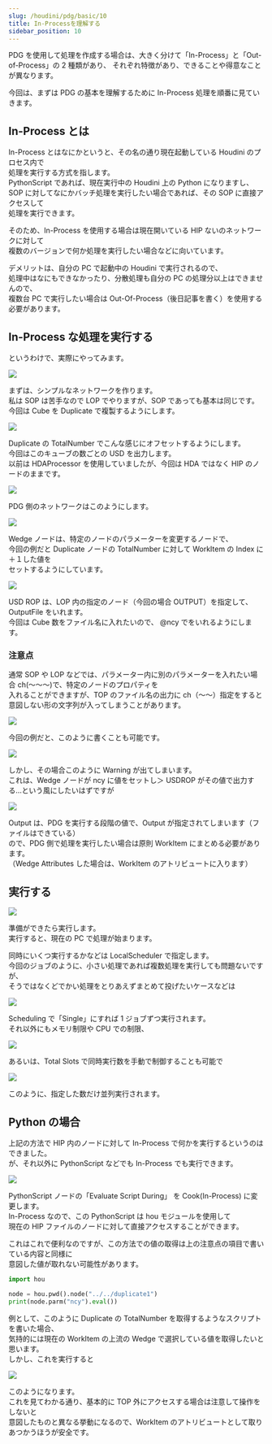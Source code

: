 ```yaml
---
slug: /houdini/pdg/basic/10
title: In-Processを理解する
sidebar_position: 10
---
```


PDG を使用して処理を作成する場合は、大きく分けて「In-Process」と「Out-of-Process」の 2 種類があり、
それぞれ特徴があり、できることや得意なことが異なります。

今回は、まずは PDG の基本を理解するために In-Process 処理を順番に見ていきます。

## In-Process とは

In-Process とはなにかというと、その名の通り現在起動している Houdini のプロセス内で  
処理を実行する方式を指します。  
PythonScript であれば、現在実行中の Houdini 上の Python になりますし、  
SOP に対してなにかバッチ処理を実行したい場合であれば、その SOP に直接アクセスして  
処理を実行できます。

そのため、In-Process を使用する場合は現在開いている HIP ないのネットワークに対して  
複数のバージョンで何か処理を実行したい場合などに向いています。

デメリットは、自分の PC で起動中の Houdini で実行されるので、  
処理中はなにもできなかったり、分散処理も自分の PC の処理分以上はできませんので、  
複数台 PC で実行したい場合は Out-Of-Process（後日記事を書く）を使用する必要があります。

## In-Process な処理を実行する

というわけで、実際にやってみます。

![](https://gyazo.com/7a1f87cc8b1ff76e6c2fc09d5f1762a6.png)

まずは、シンプルなネットワークを作ります。  
私は SOP は苦手なので LOP でやりますが、SOP であっても基本は同じです。  
今回は Cube を Duplicate で複製するようにします。

![](https://i.gyazo.com/ba1ffc842e0a19791689b72f3b4c33bd.gif)

Duplicate の TotalNumber でこんな感じにオフセットするようにします。  
今回はこのキューブの数ごとの USD を出力します。  
以前は HDAProcessor を使用していましたが、今回は HDA ではなく HIP のノードのままです。

![](https://gyazo.com/73d07afab536ab3f9fbfef1ddaa0d878.png)

PDG 側のネットワークはこのようにします。

![](https://gyazo.com/b72228654287f141880bd657bb6e240a.png)

Wedge ノードは、特定のノードのパラメーターを変更するノードで、  
今回の例だと Duplicate ノードの TotalNumber に対して WorkItem の Index に＋１した値を  
セットするようにしています。

![](https://gyazo.com/b21eb68610288a1ea671a8b276df06ae.png)

USD ROP は、LOP 内の指定のノード（今回の場合 OUTPUT）を指定して、OutputFile をいれます。  
今回は Cube 数をファイル名に入れたいので、 @ncy でをいれるようにします。

### 注意点

通常 SOP や LOP などでは、パラメーター内に別のパラメーターを入れたい場合 ch(～～～)で、特定のノードのプロパティを  
入れることができますが、TOP のファイル名の出力に ch（～～）指定をすると  
意図しない形の文字列が入ってしまうことがあります。

![](https://gyazo.com/fd28b380d83b9056d829eda340b5198f.png)

今回の例だと、このように書くことも可能です。

![](https://gyazo.com/b51992cfeb6dac86f1a5654de8017e22.png)

しかし、その場合このように Warning が出てしまいます。  
これは、Wedge ノードが ncy に値をセットし＞ USDROP がその値で出力する...という風にしたいはずですが

![](https://gyazo.com/31ca2985fe8642652965ee0f43e49aca.png)

Output は、PDG を実行する段階の値で、Output が指定されてしまいます（ファイルはできている）  
ので、PDG 側で処理を実行したい場合は原則 WorkItem にまとめる必要があります。  
（Wedge Attributes した場合は、WorkItem のアトリビュートに入ります）

## 実行する

![](https://gyazo.com/388fc68cee656375080ed1b21e9c3622.gif)

準備ができたら実行します。  
実行すると、現在の PC で処理が始まります。

同時にいくつ実行するかなどは LocalScheduler で指定します。  
今回のジョブのように、小さい処理であれば複数処理を実行しても問題ないですが、  
そうではなくどでかい処理をとりあえずまとめて投げたいケースなどは

![](https://gyazo.com/87acbb9d2dd94100d917076cebd949e3.png)

Scheduling で「Single」にすれば 1 ジョブずつ実行されます。  
それ以外にもメモリ制限や CPU での制限、

![](https://gyazo.com/f748a7301d37ece3f69d39bce4aab12e.png)

あるいは、Total Slots で同時実行数を手動で制御することも可能で

![](https://gyazo.com/885b339d47ffade74169adc48c564f3d.png)

このように、指定した数だけ並列実行されます。

## Python の場合

上記の方法で HIP 内のノードに対して In-Process で何かを実行するというのはできました。  
が、それ以外に PythonScript などでも In-Process でも実行できます。

![](https://gyazo.com/2db51a1263e5522f1142c284439c6356.png)

PythonScript ノードの「Evaluate Script During」 を Cook(In-Process) に変更します。  
In-Process なので、この PythonScript は hou モジュールを使用して  
現在の HIP ファイルのノードに対して直接アクセスすることができます。

これはこれで便利なのですが、この方法での値の取得は上の注意点の項目で書いている内容と同様に  
意図した値が取れない可能性があります。

```python
import hou

node = hou.pwd().node("../../duplicate1")
print(node.parm("ncy").eval())
```

例として、このように Duplicate の TotalNumber を取得するようなスクリプトを書いた場合、  
気持的には現在の WorkItem の上流の Wedge で選択している値を取得したいと思います。  
しかし、これを実行すると

![](https://gyazo.com/331692aac000b25761936ba7dad5217d.png)

このようになります。  
これを見てわかる通り、基本的に TOP 外にアクセスする場合は注意して操作をしないと  
意図したものと異なる挙動になるので、WorkItem のアトリビュートとして取りあつかうほうが安全です。
